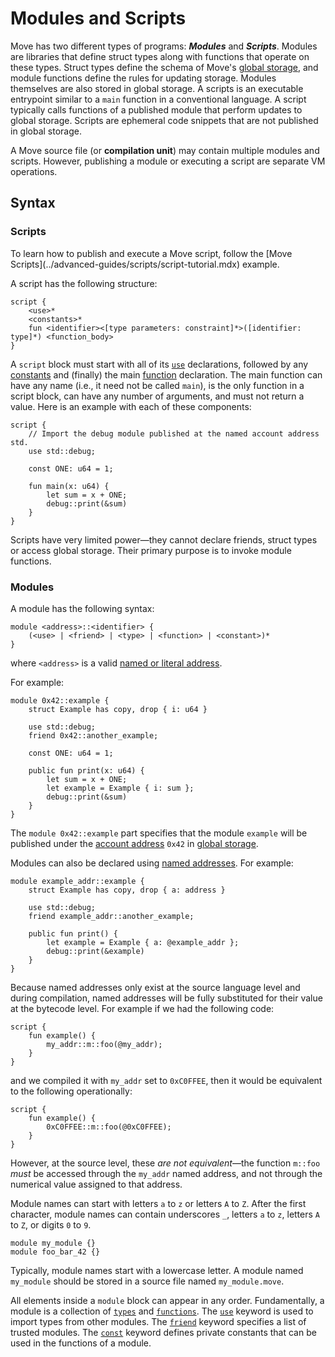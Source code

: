 
# Modules and Scripts

Move has two different types of programs: **_Modules_** and **_Scripts_**. Modules are libraries that define struct types along with functions that operate on these types. Struct types define the schema of Move's [global storage](global-storage-structure.mdx), and module functions define the rules for updating storage. Modules themselves are also stored in global storage. A scripts is an executable entrypoint similar to a `main` function in a conventional language. A script typically calls functions of a published module that perform updates to global storage. Scripts are ephemeral code snippets that are not published in global storage.

A Move source file (or **compilation unit**) may contain multiple modules and scripts. However, publishing a module or executing a script are separate VM operations.

## Syntax

### Scripts

<Callout type="info">
To learn how to publish and execute a Move script, follow the [Move Scripts](../advanced-guides/scripts/script-tutorial.mdx) example.
</Callout>

A script has the following structure:

```text
script {
    <use>*
    <constants>*
    fun <identifier><[type parameters: constraint]*>([identifier: type]*) <function_body>
}
```

A `script` block must start with all of its [`use`](uses.mdx) declarations, followed by any [constants](constants.mdx) and (finally) the main
[function](functions.mdx) declaration.
The main function can have any name (i.e., it need not be called `main`), is the only function in a script block, can have any number of
arguments, and must not return a value. Here is an example with each of these components:

```move
script {
    // Import the debug module published at the named account address std.
    use std::debug;

    const ONE: u64 = 1;

    fun main(x: u64) {
        let sum = x + ONE;
        debug::print(&sum)
    }
}
```

Scripts have very limited power—they cannot declare friends, struct types or access global storage. Their primary purpose is to invoke module functions.

### Modules

A module has the following syntax:

```move
module <address>::<identifier> {
    (<use> | <friend> | <type> | <function> | <constant>)*
}
```

where `<address>` is a valid [named or literal address](address.mdx).

For example:

```move
module 0x42::example {
    struct Example has copy, drop { i: u64 }

    use std::debug;
    friend 0x42::another_example;

    const ONE: u64 = 1;

    public fun print(x: u64) {
        let sum = x + ONE;
        let example = Example { i: sum };
        debug::print(&sum)
    }
}
```

The `module 0x42::example` part specifies that the module `example` will be published under the [account address](address.mdx) `0x42` in [global storage](global-storage-structure.mdx).

Modules can also be declared using [named addresses](address.mdx). For example:

```move
module example_addr::example {
    struct Example has copy, drop { a: address }

    use std::debug;
    friend example_addr::another_example;

    public fun print() {
        let example = Example { a: @example_addr };
        debug::print(&example)
    }
}
```

Because named addresses only exist at the source language level and during compilation,
named addresses will be fully substituted for their value at the bytecode
level. For example if we had the following code:

```move
script {
    fun example() {
        my_addr::m::foo(@my_addr);
    }
}
```

and we compiled it with `my_addr` set to `0xC0FFEE`, then it would be equivalent
to the following operationally:

```move
script {
    fun example() {
        0xC0FFEE::m::foo(@0xC0FFEE);
    }
}
```

However, at the source level, these _are not equivalent_—the function
`m::foo` _must_ be accessed through the `my_addr` named address, and not through
the numerical value assigned to that address.

Module names can start with letters `a` to `z` or letters `A` to `Z`. After the first character, module names can contain underscores `_`, letters `a` to `z`, letters `A` to `Z`, or digits `0` to `9`.

```move
module my_module {}
module foo_bar_42 {}
```

Typically, module names start with a lowercase letter. A module named `my_module` should be stored in a source file named `my_module.move`.

All elements inside a `module` block can appear in any order.
Fundamentally, a module is a collection of [`types`](structs-and-resources.mdx) and [`functions`](functions.mdx).
The [`use`](uses.mdx) keyword is used to import types from other modules.
The [`friend`](friends.mdx) keyword specifies a list of trusted modules.
The [`const`](constants.mdx) keyword defines private constants that can be used in the functions of a module.

